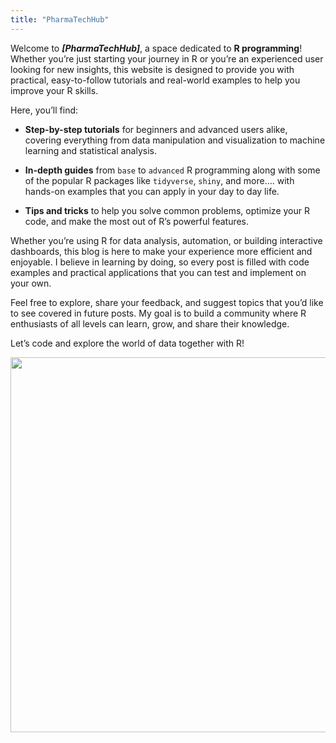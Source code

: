 ```yaml
---
title: "PharmaTechHub"
---
```


Welcome to ***\[PharmaTechHub\]***, a space dedicated to **R programming**! Whether you're just starting your journey in R or you're an experienced user looking for new insights, this website is designed to provide you with practical, easy-to-follow tutorials and real-world examples to help you improve your R skills.

Here, you'll find:

-   **Step-by-step tutorials** for beginners and advanced users alike, covering everything from data manipulation and visualization to machine learning and statistical analysis.

-   **In-depth guides** from `base` to `advanced` R programming along with some of the popular R packages like `tidyverse`, `shiny`, and more.... with hands-on examples that you can apply in your day to day life.

-   **Tips and tricks** to help you solve common problems, optimize your R code, and make the most out of R's powerful features.

Whether you're using R for data analysis, automation, or building interactive dashboards, this blog is here to make your experience more efficient and enjoyable. I believe in learning by doing, so every post is filled with code examples and practical applications that you can test and implement on your own.

Feel free to explore, share your feedback, and suggest topics that you'd like to see covered in future posts. My goal is to build a community where R enthusiasts of all levels can learn, grow, and share their knowledge.

Let's code and explore the world of data together with R!

![](images/step.jpg){width="600"}
